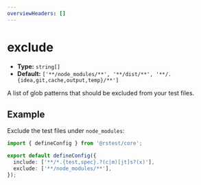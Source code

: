 ```yaml
---
overviewHeaders: []
---
```


# exclude

- **Type:** `string[]`
- **Default:** `['**/node_modules/**', '**/dist/**', '**/.{idea,git,cache,output,temp}/**']`

A list of glob patterns that should be excluded from your test files.

## Example

Exclude the test files under `node_modules`:

```ts title="rstest.config.ts"
import { defineConfig } from '@rstest/core';

export default defineConfig({
  include: ['**/*.{test,spec}.?(c|m)[jt]s?(x)'],
  exclude: ['**/node_modules/**'],
});
```
